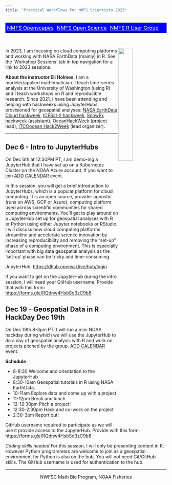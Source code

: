 ```yaml
---
title: "Practical Workflows for NMFS Scientists 2023"
---
```


<table style="background-color: blue; width: 100%;">
<tr>
<td style="text-align:left; padding:5px;"><a style="color:white" href="http://nmfs-openscapes.github.io">NMFS Openscapes</a>
</td>
<td style="text-align:center; padding:5px;"><a style="color:white" href="http://nmfs-opensci.github.io">NMFS Open Science</a>
</td>
<td style="text-align:right; padding:5px;"><a style="color:white" href="https://nmfs-openscapes.github.io/NMFS-R-UG/">NMFS R User Group</a>
</td>
</tr>
</table>
<br>

<img style="float: right;" src="images/tools-logo-transparent.png" width=30%>

In 2023, I am focusing on cloud computing platforms and working with NASA EarthData (mainly) in R. See the 'Workshop Sessions' tab in top navigation for a link to 2023 sessions.

**About the instructor Eli Holmes**: I am a modeler/applied mathematician. I teach time-series analysis at the University of Washington (using R) and I teach workshops on R and reproducible research. Since 2021, I have been attending and helping with hackweeks using JupyterHubs provisioned for geospatial analyses: [NASA EarthData Cloud hackweek](https://nasa-openscapes.github.io/2021-Cloud-Hackathon/), [ICESat-2 hackweek](https://icesat-2-2022.hackweek.io/), [SnowEx hackweek](https://snowex-2022.hackweek.io/) (assistant), [OceanHackWeek](https://oceanhackweek.org/ohw23/index.html) (project lead), [ITCOocean Hack2Week](https://hackweek-itcoocean.github.io/2023-Hackbook/) (lead organizer). 

<hr>

## Dec 6 - Intro to JupyterHubs

On Dec 6th at 12:30PM PT, I am demo-ing a JupyterHub that I have set up on a Kubernetes Cluster on the NOAA Azure account. If you want to join [ADD CALENDAR](https://calendar.google.com/calendar/event?action=TEMPLATE&tmeid=MjJ0OGo5bGJsZ2xrdmc3NWtpMnNtY244OXVfMjAyMzEyMDZUMjEwMDAwWiBjXzkxNmI2OTQ4ZWYyZWU4YjdkNDljMjg2NjFlZmMwNzk4MzAzYzI3NDJiZTM5OWM5MjkwZmEwMmQ5MzIwYzc2OWVAZw&tmsrc=c_916b6948ef2ee8b7d49c28661efc0798303c2742be399c9290fa02d9320c769e%40group.calendar.google.com) event.

In this session, you will get a brief introduction to JupyterHubs, which is a popular platform for cloud computing. It is an open source, provider agnostic (runs on AWS, GCP or Azure), computing platform used across scientific communities for shared computing environments. You'll get to play around on a JupyterHub set up for geospatial analyses with R or Python using either Jupyter notebooks or RStudio. I will discuss how cloud computing platforms streamline and accelerate science innovation by increasing reproducibility and removing the "set-up" phase of a computing environment. This is especially important with big data geospatial analysis as the 'set-up' phase can be tricky and time-consuming.

JupyterHub: [https://dhub.opensci.live/hub/login](https://dhub.opensci.live/hub/login)

If you want to get on the JupyterHub during the intro session, I will need your GitHub username. Provide that with this form: [https://forms.gle/RQdnw4HsbSd3zC9b8](https://forms.gle/RQdnw4HsbSd3zC9b8)

## Dec 19 - Geospatial Data in R HackDay Dec 19th

On Dec 19th 8-3pm PT, I will run a mini NOAA hackday during which we will use the JupyterHub to do a day of geospatial analysis with R and work on projects pitched by the group.  [ADD CALENDAR](https://calendar.google.com/calendar/event?action=TEMPLATE&tmeid=MHM4MWtvNDFvamRrcWNnOHBoMHZvb2VqYWkgY185MTZiNjk0OGVmMmVlOGI3ZDQ5YzI4NjYxZWZjMDc5ODMwM2MyNzQyYmUzOTljOTI5MGZhMDJkOTMyMGM3NjllQGc&tmsrc=c_916b6948ef2ee8b7d49c28661efc0798303c2742be399c9290fa02d9320c769e%40group.calendar.google.com) event.

**Schedule**

* 8-8:30 Welcome and orientation to the JupyterHub
* 8:30-10am Geospatial tutorials in R using NASA EarthData.
* 10-11am Explore data and come up with a project
* 11-12pm Break and lunch
* 12-12:30pm Pitch a project!
* 12:30-2:30pm Hack and co-work on the project
* 2:30-3pm Report out!

GitHub username required to participate as we will use it provide access to the JupyterHub. Provide with this form: [https://forms.gle/RQdnw4HsbSd3zC9b8](https://forms.gle/RQdnw4HsbSd3zC9b8).

*Coding skills needed* For this session, I will only be presenting content in R. However Python programmers are welcome to join as a geospatial environment for Python is also on the hub. You will not need Git/GitHub skills. The GitHub username is used for authentication to the hub.


<!-- 
* [July 28]() **Part 1. Intro to marine SDMs with R**
* [August 4]() **Part 2. Intro to marine SDMs with R**
* [July 7]() **Customizing Docker images** We will learn how to create customized Docker files and how to build your own docker images that you'll can store on Docker Hub.


[Lecture video](https://youtu.be/M1sOC4046PQ) - [Q&A](week1.html) -->


<hr>

<div style="text-align: center">
<i class="fas fa-cubes"></i> NWFSC Math Bio Program, NOAA Fisheries <i class="fas fa-cubes"></i>
</div>
